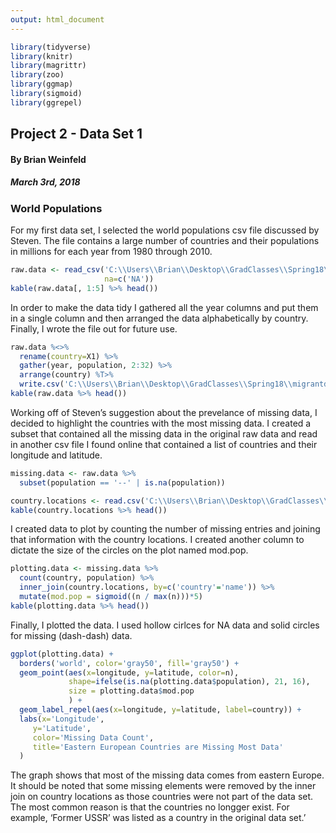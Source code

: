 ```yaml
---
output: html_document
---
```


<link rel="stylesheet" href="https://maxcdn.bootstrapcdn.com/bootstrap/3.3.7/css/bootstrap.min.css">
<link rel="stylesheet" href="./custom.css">

```r
library(tidyverse)
library(knitr)
library(magrittr)
library(zoo)
library(ggmap)
library(sigmoid)
library(ggrepel)
```

<div class='jumbotron'>
  <h2 class='display-3 text-uppercase'>Project 2 - Data Set 1</h2>
  <h4 class='right text-uppercase'>By Brian Weinfeld</h4>
  <div class='clearfix'></div>
  <h5 class='right text-uppercase'>March 3rd, 2018</h5>
</div>

<div class='page-header text-uppercase'>
  <h3>World Populations</h3>
</div>

<div class='well'>
For my first data set, I selected the world populations csv file discussed by Steven. The file contains a large number of countries and their populations in millions for each year from 1980 through 2010.
</div>

```r
raw.data <- read_csv('C:\\Users\\Brian\\Desktop\\GradClasses\\Spring18\\migrantdata\\populationbycountry19802010millions.csv', 
                     na=c('NA'))
kable(raw.data[, 1:5] %>% head())
```

<div class='well'>
In order to make the data tidy I gathered all the year columns and put them in a single column and then arranged the data alphabetically by country. Finally, I wrote the file out for future use.
</div>

```r
raw.data %<>%
  rename(country=X1) %>%
  gather(year, population, 2:32) %>%
  arrange(country) %T>%
  write.csv('C:\\Users\\Brian\\Desktop\\GradClasses\\Spring18\\migrantdata\\population_answer.csv')
kable(raw.data %>% head())
```

<div class='well'>
Working off of Steven's suggestion about the prevelance of missing data, I decided to highlight the countries with the most missing data. I created a subset that contained all the missing data in the original raw data and read in another csv file I found online that contained a list of countries and their longitude and latitude.
</div>

```r
missing.data <- raw.data %>%
  subset(population == '--' | is.na(population))

country.locations <- read.csv('C:\\Users\\Brian\\Desktop\\GradClasses\\Spring18\\migrantdata\\country_locations.csv', stringsAsFactors=FALSE)
kable(country.locations %>% head())
```

<div class='well'>
I created data to plot by counting the number of missing entries and joining that information with the country locations. I created another column to dictate the size of the circles on the plot named mod.pop.
</div>

```r
plotting.data <- missing.data %>%
  count(country, population) %>%
  inner_join(country.locations, by=c('country'='name')) %>%
  mutate(mod.pop = sigmoid((n / max(n)))*5)
kable(plotting.data %>% head())
```

<div class='well'>
Finally, I plotted the data. I used hollow cirlces for NA data and solid circles for missing (dash-dash) data.
</div>

```r
ggplot(plotting.data) + 
  borders('world', color='gray50', fill='gray50') + 
  geom_point(aes(x=longitude, y=latitude, color=n), 
             shape=ifelse(is.na(plotting.data$population), 21, 16),
             size = plotting.data$mod.pop
             ) +
  geom_label_repel(aes(x=longitude, y=latitude, label=country)) +
  labs(x='Longitude', 
     y='Latitude',
     color='Missing Data Count',
     title='Eastern European Countries are Missing Most Data'
  )
```

<div class='alert alert-info'>
The graph shows that most of the missing data comes from eastern Europe. It should be noted that some missing elements were removed by the inner join on country locations as those countries were not part of the data set. The most common reason is that the countries no longger exist. For example, 'Former USSR' was listed as a country in the original data set.'
</div>




